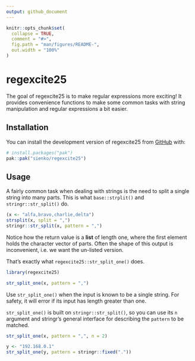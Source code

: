 ```yaml
---
output: github_document
---
```


<!-- README.md is generated from README.Rmd. Please edit that file -->

```r
knitr::opts_chunk$set(
  collapse = TRUE,
  comment = "#>",
  fig.path = "man/figures/README-",
  out.width = "100%"
)
```

# regexcite25

<!-- badges: start -->
<!-- badges: end -->

The goal of regexcite25 is to make regular expressions more exciting!
It provides convenience functions to make some common tasks with string manipulation and regular expressions a bit easier.


## Installation

You can install the development version of regexcite25 from [GitHub](https://github.com/) with:

``` r
# install.packages("pak")
pak::pak("sienko/regexcite25")
```

## Usage

A fairly common task when dealing with strings is the need to split a single string into many parts.
This is what `base::strplit()` and `stringr::str_split()` do.

```r
(x <- "alfa,bravo,charlie,delta")
strsplit(x, split = ",")
stringr::str_split(x, pattern = ",")
```

Notice how the return value is a **list** of length one, where the first element holds the character vector of parts.
Often the shape of this output is inconvenient, i.e. we want the un-listed version.

That's exactly what `regexcite25::str_split_one()` does.

```r
library(regexcite25)

str_split_one(x, pattern = ",")
```

Use `str_split_one()` when the input is known to be a single string.
For safety, it will error if its input has length greater than one.

`str_split_one()` is built on `stringr::str_split()`, so you can use its `n` argument and stringr's general interface for describing the `pattern` to be matched.

```r
str_split_one(x, pattern = ",", n = 2)

y <- "192.168.0.1"
str_split_one(y, pattern = stringr::fixed("."))
```
